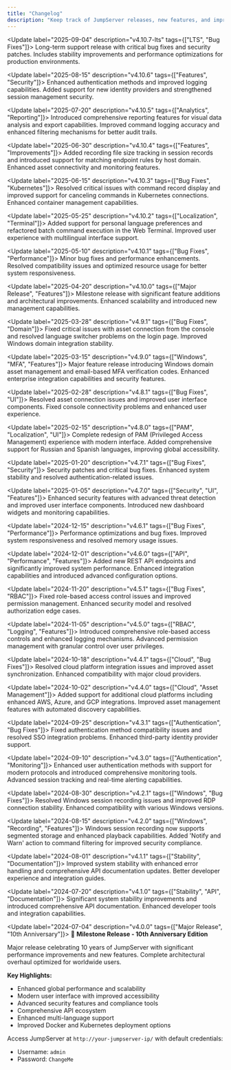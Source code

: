 ```yaml
---
title: "Changelog"
description: "Keep track of JumpServer releases, new features, and improvements."
---
```


<Update label="2025-09-04" description="v4.10.7-lts" tags={["LTS", "Bug Fixes"]}>
  Long-term support release with critical bug fixes and security patches. Includes stability improvements and performance optimizations for production environments.
</Update>

<Update label="2025-08-15" description="v4.10.6" tags={["Features", "Security"]}>
  Enhanced authentication methods and improved logging capabilities. Added support for new identity providers and strengthened session management security.
</Update>

<Update label="2025-07-20" description="v4.10.5" tags={["Analytics", "Reporting"]}>
  Introduced comprehensive reporting features for visual data analysis and export capabilities. Improved command logging accuracy and enhanced filtering mechanisms for better audit trails.
</Update>

<Update label="2025-06-30" description="v4.10.4" tags={["Features", "Improvements"]}>
  Added recording file size tracking in session records and introduced support for matching endpoint rules by host domain. Enhanced asset connectivity and monitoring features.
</Update>

<Update label="2025-06-15" description="v4.10.3" tags={["Bug Fixes", "Kubernetes"]}>
  Resolved critical issues with command record display and improved support for canceling commands in Kubernetes connections. Enhanced container management capabilities.
</Update>

<Update label="2025-05-25" description="v4.10.2" tags={["Localization", "Terminal"]}>
  Added support for personal language preferences and refactored batch command execution in the Web Terminal. Improved user experience with multilingual interface support.
</Update>

<Update label="2025-05-10" description="v4.10.1" tags={["Bug Fixes", "Performance"]}>
  Minor bug fixes and performance enhancements. Resolved compatibility issues and optimized resource usage for better system responsiveness.
</Update>

<Update label="2025-04-20" description="v4.10.0" tags={["Major Release", "Features"]}>
  Milestone release with significant feature additions and architectural improvements. Enhanced scalability and introduced new management capabilities.
</Update>

<Update label="2025-03-28" description="v4.9.1" tags={["Bug Fixes", "Domain"]}>
  Fixed critical issues with asset connection from the console and resolved language switcher problems on the login page. Improved Windows domain integration stability.
</Update>

<Update label="2025-03-15" description="v4.9.0" tags={["Windows", "MFA", "Features"]}>
  Major feature release introducing Windows domain asset management and email-based MFA verification codes. Enhanced enterprise integration capabilities and security features.
</Update>

<Update label="2025-02-28" description="v4.8.1" tags={["Bug Fixes", "UI"]}>
  Resolved asset connection issues and improved user interface components. Fixed console connectivity problems and enhanced user experience.
</Update>

<Update label="2025-02-15" description="v4.8.0" tags={["PAM", "Localization", "UI"]}>
  Complete redesign of PAM (Privileged Access Management) experience with modern interface. Added comprehensive support for Russian and Spanish languages, improving global accessibility.
</Update>

<Update label="2025-01-20" description="v4.7.1" tags={["Bug Fixes", "Security"]}>
  Security patches and critical bug fixes. Enhanced system stability and resolved authentication-related issues.
</Update>

<Update label="2025-01-05" description="v4.7.0" tags={["Security", "UI", "Features"]}>
  Enhanced security features with advanced threat detection and improved user interface components. Introduced new dashboard widgets and monitoring capabilities.
</Update>

<Update label="2024-12-15" description="v4.6.1" tags={["Bug Fixes", "Performance"]}>
  Performance optimizations and bug fixes. Improved system responsiveness and resolved memory usage issues.
</Update>

<Update label="2024-12-01" description="v4.6.0" tags={["API", "Performance", "Features"]}>
  Added new REST API endpoints and significantly improved system performance. Enhanced integration capabilities and introduced advanced configuration options.
</Update>

<Update label="2024-11-20" description="v4.5.1" tags={["Bug Fixes", "RBAC"]}>
  Fixed role-based access control issues and improved permission management. Enhanced security model and resolved authorization edge cases.
</Update>

<Update label="2024-11-05" description="v4.5.0" tags={["RBAC", "Logging", "Features"]}>
  Introduced comprehensive role-based access controls and enhanced logging mechanisms. Advanced permission management with granular control over user privileges.
</Update>

<Update label="2024-10-18" description="v4.4.1" tags={["Cloud", "Bug Fixes"]}>
  Resolved cloud platform integration issues and improved asset synchronization. Enhanced compatibility with major cloud providers.
</Update>

<Update label="2024-10-02" description="v4.4.0" tags={["Cloud", "Asset Management"]}>
  Added support for additional cloud platforms including enhanced AWS, Azure, and GCP integrations. Improved asset management features with automated discovery capabilities.
</Update>

<Update label="2024-09-25" description="v4.3.1" tags={["Authentication", "Bug Fixes"]}>
  Fixed authentication method compatibility issues and resolved SSO integration problems. Enhanced third-party identity provider support.
</Update>

<Update label="2024-09-10" description="v4.3.0" tags={["Authentication", "Monitoring"]}>
  Enhanced user authentication methods with support for modern protocols and introduced comprehensive monitoring tools. Advanced session tracking and real-time alerting capabilities.
</Update>

<Update label="2024-08-30" description="v4.2.1" tags={["Windows", "Bug Fixes"]}>
  Resolved Windows session recording issues and improved RDP connection stability. Enhanced compatibility with various Windows versions.
</Update>

<Update label="2024-08-15" description="v4.2.0" tags={["Windows", "Recording", "Features"]}>
  Windows session recording now supports segmented storage and enhanced playback capabilities. Added 'Notify and Warn' action to command filtering for improved security compliance.
</Update>

<Update label="2024-08-01" description="v4.1.1" tags={["Stability", "Documentation"]}>
  Improved system stability with enhanced error handling and comprehensive API documentation updates. Better developer experience and integration guides.
</Update>

<Update label="2024-07-20" description="v4.1.0" tags={["Stability", "API", "Documentation"]}>
  Significant system stability improvements and introduced comprehensive API documentation. Enhanced developer tools and integration capabilities.
</Update>

<Update label="2024-07-04" description="v4.0.0" tags={["Major Release", "10th Anniversary"]}>
  🎉 **Milestone Release - 10th Anniversary Edition**
  
  Major release celebrating 10 years of JumpServer with significant performance improvements and new features. Complete architectural overhaul optimized for worldwide users.

  **Key Highlights:**
  - Enhanced global performance and scalability
  - Modern user interface with improved accessibility
  - Advanced security features and compliance tools
  - Comprehensive API ecosystem
  - Enhanced multi-language support
  - Improved Docker and Kubernetes deployment options
  
  Access JumpServer at `http://your-jumpserver-ip/` with default credentials:
  - Username: `admin`
  - Password: `ChangeMe`
</Update>
